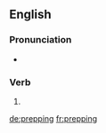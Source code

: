 ==English==

===Pronunciation===
* {{IPA|/ˈpɹɛpɪŋ/|lang=en}}

===Verb===
{{head|en|present participle}}

# {{present participle of|prep|lang=en|nocat=1}}

[[de:prepping]]
[[fr:prepping]]